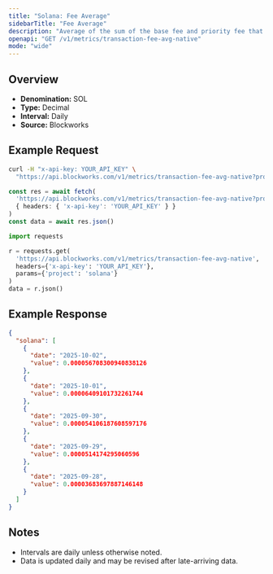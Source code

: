 ```yaml
---
title: "Solana: Fee Average"
sidebarTitle: "Fee Average"
description: "Average of the sum of the base fee and priority fee that day in native chain token"
openapi: "GET /v1/metrics/transaction-fee-avg-native"
mode: "wide"
---
```


## Overview

- **Denomination:** SOL
- **Type:** Decimal
- **Interval:** Daily
- **Source:** Blockworks

## Example Request

<CodeGroup>

```bash cURL
curl -H "x-api-key: YOUR_API_KEY" \
  "https://api.blockworks.com/v1/metrics/transaction-fee-avg-native?project=solana"
```

```typescript TypeScript
const res = await fetch(
  'https://api.blockworks.com/v1/metrics/transaction-fee-avg-native?project=solana',
  { headers: { 'x-api-key': 'YOUR_API_KEY' } }
)
const data = await res.json()
```

```python Python
import requests

r = requests.get(
  'https://api.blockworks.com/v1/metrics/transaction-fee-avg-native',
  headers={'x-api-key': 'YOUR_API_KEY'},
  params={'project': 'solana'}
)
data = r.json()
```

</CodeGroup>

## Example Response

```json
{
  "solana": [
    {
      "date": "2025-10-02",
      "value": 0.000056708300940838126
    },
    {
      "date": "2025-10-01",
      "value": 0.00006409101732261744
    },
    {
      "date": "2025-09-30",
      "value": 0.000054106187608597176
    },
    {
      "date": "2025-09-29",
      "value": 0.0000514174295060596
    },
    {
      "date": "2025-09-28",
      "value": 0.00003683697887146148
    }
  ]
}
```

## Notes
- Intervals are daily unless otherwise noted.
- Data is updated daily and may be revised after late-arriving data.
